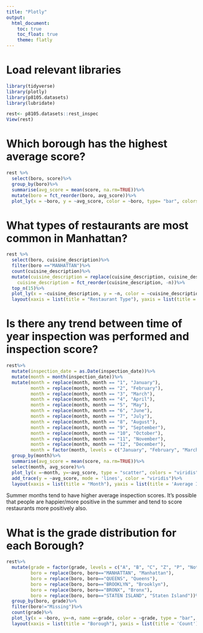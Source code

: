 ```yaml
---
title: "Plotly"
output: 
  html_document:
    toc: true
    toc_float: true
    theme: flatly
---
```


# Load relevant libraries
```r
library(tidyverse)
library(plotly)
library(p8105.datasets)
library(lubridate)
```

```r
rest<- p8105.datasets::rest_inspec
View(rest)

```


# Which borough has the highest average score? 
```r
rest %>%
  select(boro, score)%>%
  group_by(boro)%>%
  summarise(avg_score = mean(score, na.rm=TRUE))%>%
  mutate(boro = fct_reorder(boro, avg_score))%>%
  plot_ly(x = ~boro, y = ~avg_score, color = ~boro, type= "bar", colors = "viridis")
```
# What types of restaurants are most common in Manhattan? 

```r
rest %>%
  select(boro, cuisine_description)%>%
  filter(boro =="MANHATTAN")%>%
  count(cuisine_description)%>%
  mutate(cuisine_description = replace(cuisine_description, cuisine_description=="Latin (Cuban, Dominican, Puerto Rican, South & Central American)", "Latin"),
    cuisine_description = fct_reorder(cuisine_description, -n))%>%
  top_n(15)%>%
  plot_ly(x = ~cuisine_description, y = ~n, color = ~cuisine_description, type = "bar", colors = "viridis")%>%
  layout(xaxis = list(title = "Restaurant Type"), yaxis = list(title = 'Count'), showlegend=FALSE)
```
# Is there any trend between time of year inspection was performed and inspection score? 
```r
rest%>%
  mutate(inspection_date = as.Date(inspection_date))%>%
  mutate(month = month(inspection_date))%>%
  mutate(month = replace(month, month == "1", "January"),
         month = replace(month, month == "2", "February"),
         month = replace(month, month == "3", "March"),
         month = replace(month, month == "4", "April"),
         month = replace(month, month == "5", "May"),
         month = replace(month, month == "6", "June"),
         month = replace(month, month == "7", "July"),
         month = replace(month, month == "8", "August"),
         month = replace(month, month == "9", "September"),
         month = replace(month, month == "10", "October"),
         month = replace(month, month == "11", "November"),
         month = replace(month, month == "12", "December"), 
         month = factor(month, levels = c("January", "February", "March", "April", "May", "June", "July", "August", "September", "October", "November", "December")))%>%
  group_by(month)%>%
  summarise(avg_score = mean(score, na.rm=TRUE))%>%
  select(month, avg_score)%>%
  plot_ly(x =~month, y=~avg_score, type = "scatter", colors = "viridis")%>%
  add_trace(y = ~avg_score, mode = 'lines', color = "viridis")%>%
  layout(xaxis = list(title = "Month"), yaxis = list(title = 'Average Inspection Score'), showlegend=FALSE)


```
Summer months tend to have higher average inspection scores. It's possible that people are happier/more positive in the summer and tend to score restaurants more positively also. 

# What is the grade distribution for each Borough? 
```r
rest%>%
  mutate(grade = factor(grade, levels = c("A", "B", "C", "Z", "P", "Not Yet Graded")),
         boro = replace(boro, boro=="MANHATTAN", "Manhattan"),
         boro = replace(boro, boro=="QUEENS", "Queens"),
         boro = replace(boro, boro=="BROOKLYN", "Brooklyn"),
         boro = replace(boro, boro=="BRONX", "Bronx"), 
         boro = replace(boro, boro=="STATEN ISLAND", "Staten Island"))%>%
  group_by(boro, grade)%>%
  filter(boro!="Missing")%>%
  count(grade)%>%
  plot_ly(x = ~boro, y=~n, name =~grade, color = ~grade, type = "bar", colors="viridis")%>%
  layout(xaxis = list(title = "Borough"), yaxis = list(title = 'Count'), legend = list(title = list(text = "<b> Borough <b>")), barmode = 'stack')
```

